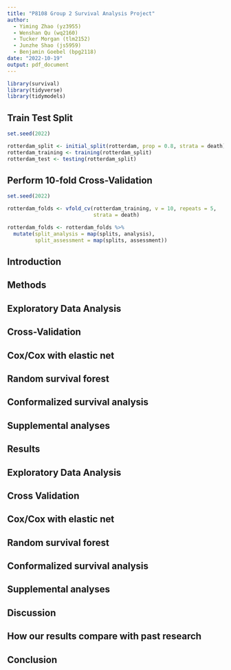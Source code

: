 ```yaml
---
title: "P8108 Group 2 Survival Analysis Project"
author: 
  - Yiming Zhao (yz3955) 
  - Wenshan Qu (wq2160)
  - Tucker Morgan (tlm2152)
  - Junzhe Shao (js5959)
  - Benjamin Goebel (bpg2118)
date: "2022-10-19"
output: pdf_document
---
```


```r
library(survival)
library(tidyverse)
library(tidymodels)
```

## Train Test Split
```r
set.seed(2022)

rotterdam_split <- initial_split(rotterdam, prop = 0.8, strata = death)
rotterdam_training <- training(rotterdam_split)
rotterdam_test <- testing(rotterdam_split)
```

## Perform 10-fold Cross-Validation
```r
set.seed(2022)

rotterdam_folds <- vfold_cv(rotterdam_training, v = 10, repeats = 5, 
                            strata = death)

rotterdam_folds <- rotterdam_folds %>%
  mutate(split_analysis = map(splits, analysis),
         split_assessment = map(splits, assessment))
```

## Introduction

## Methods

## Exploratory Data Analysis

## Cross-Validation

## Cox/Cox with elastic net

## Random survival forest

## Conformalized survival analysis

## Supplemental analyses

## Results

## Exploratory Data Analysis

## Cross Validation

## Cox/Cox with elastic net

## Random survival forest

## Conformalized survival analysis

## Supplemental analyses

## Discussion

## How our results compare with past research

## Conclusion
